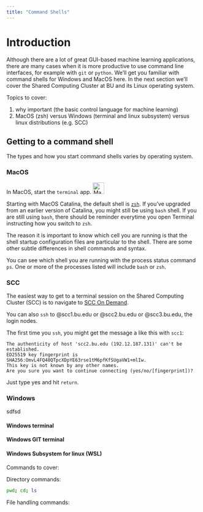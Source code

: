 ```yaml
---
title: "Command Shells"
---
```


# Introduction

Although there are a lot of great GUI-based machine learning applications, there
are many cases when it is more productive to use command line interfaces, for
example with `git` or `python`. We'll get you familiar with command shells for 
Windows and MacOS here. In the next section we'll cover the Shared Computing Cluster
at BU and its Linux operating system.

Topics to cover:

1. why important (the basic control language for machine learning)
2. MacOS (zsh) versus Windows (terminal and linux subsystem) versus linux distributions (e.g. SCC)

## Getting to a command shell

The types and how you start command shells varies by operating system.

::: {.panel-tabset}

### MacOS

In MacOS, start the `terminal` app. ![MacoS Terminal](assets/images/macos_terminal_icon.jpeg){width="30px"} 

Starting with MacOS Catalina, the default shell is [`zsh`](https://zsh.org/). If
you've upgraded from an earlier version of Catalina, you might still be using `bash`
shell.  If you are still using `bash`, there should be reminder everytime you
open Terminal instructing how you switch to `zsh`.

The reason it is important to know which cell you are running is that the shell
startup configuration files are particular to the shell. There are some other
subtle differences in shell commands and syntax.

You can see which shell you are running with the process status command `ps`. 
One or more of the processes listed will include `bash` or `zsh`.

### SCC

The easiest way to get to a terminal session on the Shared Computing Cluster (SCC)
is to navigate to [SCC On Demand](https://scc-ondemand.bu.edu).

You can also `ssh` to <username>@scc1.bu.edu or <username>@scc2.bu.edu or
 <username>@scc3.bu.edu, the login nodes.

 The first time you `ssh`, you might get the message a like this with `scc1`:

 ```
 The authenticity of host 'scc2.bu.edu (192.12.187.131)' can't be established.
ED25519 key fingerprint is SHA256:OmvL4FQ48QTpcXDpYE63rse1tM6pfKfSUgaVW1+mlIw.
This key is not known by any other names.
Are you sure you want to continue connecting (yes/no/[fingerprint])? 
```

Just type yes and hit `return`.


### Windows

sdfsd

#### Windows terminal

#### Windows GIT terminal

#### Windows Subsystem for linux (WSL)

:::

Commands to cover:

Directory commands:
```sh
pwd; cd; ls
```

File handling commands:
```sh
```
